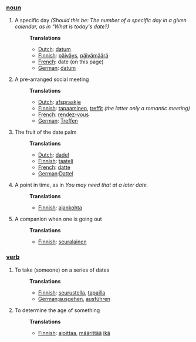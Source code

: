===[[noun]]===
#A specific day  ''(Should this be: The number of a specific day in a given calendar, as in "What is today's date?)''
#:'''Translations'''
#:*[[Dutch]]: [[datum]]
#:*[[Finnish]]: [[päiväys]], [[päivämäärä]]
#:*[[French]]: date (on this page)
#:*[[German]]: [[datum]]
#A pre-arranged social meeting
#:'''Translations'''
#:*[[Dutch]]: [[afspraakje]]
#:*[[Finnish]]: [[tapaaminen]], [[treffit]] ''(the latter only a romantic meeting)''
#:*[[French]]: [[rendez-vous]]
#:*[[German]]: [[Treffen]]
#The fruit of the date palm
#:'''Translations'''
#:*[[Dutch]]: [[dadel]]
#:*[[Finnish]]: [[taateli]]
#:*[[French]]: [[datte]]
#:*[[German]]:[[Dattel]]
#A point in time, as in ''You may need that at a later date.''
#:'''Translations'''
#:*[[Finnish]]: [[ajankohta]]
#A companion when one is going out
#:'''Translations'''
#:*[[Finnish]]: [[seuralainen]]

===[[verb]]===
#To take (someone) on a series of dates
#:'''Translations'''
#:* [[Finnish]]: [[seurustella]], [[tapailla]]
#:* [[German]]:[[ausgehen]], [[ausführen]]
#To determine the age of something
#:'''Translations'''
#:*[[Finnish]]: [[ajoittaa]], [[määrittää]] [[ikä]]